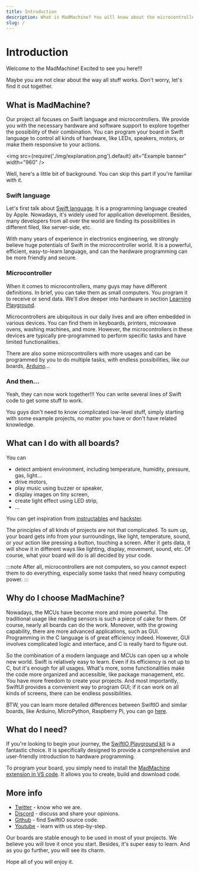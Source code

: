 ```yaml
---
title: Introduction
description: What is MadMachine? You will know about the microcontroller and Swift language and learn to interact with all kinds of electronic devices in a modern way.
slug: /
---
```


# Introduction

Welcome to the MadMachine! Excited to see you here!!!

Maybe you are not clear about the way all stuff works. Don't worry, let's find it out together.


## What is MadMachine?

Our project all focuses on Swift language and microcontrollers. We provide you with the necessary hardware and software support to explore together the possibility of their combination. You can program your board in Swift language to control all kinds of hardware, like LEDs, speakers, motors, or make them responsive to your actions. 


<img
  src={require('./img/explanation.png').default}
  alt="Example banner" width="960"
/>

Well, here's a little bit of background. You can skip this part if you're familiar with it.

### Swift language

Let's first talk about [Swift language](https://docs.swift.org/swift-book/documentation/the-swift-programming-language/aboutswift). It is a programming language created by Apple. Nowadays, it's widely used for application development. Besides, many developers from all over the world are finding its possibilities in different filed, like server-side, etc. 

With many years of experience in electronics engineering, we strongly believe huge potentials of Swift in the microcontroller world. It is a powerful, efficient, easy-to-learn language, and can the hardware programming can be more friendly and secure.


### Microcontroller

When it comes to microcontrollers, many guys may have different definitions. In brief, you can take them as small computers. You program it to receive or send data. We'll dive deeper into hardware in section [Learning Playground](../learn/introduction).

Microcontrollers are ubiquitous in our daily lives and are often embedded in various devices. You can find them in keyboards, printers, microwave ovens, washing machines, and more. However, the microcontrollers in these devices are typically pre-programmed to perform specific tasks and have limited functionalities.

There are also some microcontrollers with more usages and can be programmed by you to do multiple tasks, with endless possibilities, like our boards, [Arduino](https://www.arduino.cc/)...

### And then...

Yeah, they can now work together!!! You can write several lines of Swift code to get some stuff to work. 

You guys don't need to know complicated low-level stuff, simply starting with some example projects, no matter you have or don't have related knowledge.  


## What can I do with all boards?

You can

* detect ambient environment, including temperature, humidity, pressure, gas, light...
* drive motors,
* play music using buzzer or speaker,
* display images on tiny screen,
* create light effect using LED strip,
* ...

You can get inspiration from [instructables](https://www.instructables.com/circuits/projects/) and [hackster](https://www.hackster.io/projects?ref=topnav).

The principles of all kinds of projects are not that complicated. To sum up, your board gets info from your surroundings, like light, temperature, sound, or your action like pressing a button, touching a screen. After it gets data, it will show it in different ways like lighting, display, movement, sound, etc. Of course, what your board will do is all decided by your code.

:::note
After all, microcontrollers are not computers, so you cannot expect them to do everything, especially some tasks that need heavy computing power.
:::

## Why do I choose MadMachine?

Nowadays, the MCUs have become more and more powerful. The traditional usage like reading sensors is such a piece of cake for them. Of course, nearly all boards can do the work. Moreover, with the growing capability, there are more advanced applications, such as GUI. Programming in the C language is of great efficiency indeed. However, GUI involves complicated logic and interface, and C is really hard to figure out. 

So the combination of a modern language and MCUs can open up a whole new world. Swift is relatively easy to learn. Even if its efficiency is not up to C, but it's enough for all usages. What's more, some functionalities make the code more organized and accessible, like package management, etc. You have more freedom to create your projects. And most importantly, SwiftUI provides a convenient way to program GUI; if it can work on all kinds of screens, there can be endless possibilities.

BTW, you can learn more detailed differences between SwiftIO and similar boards, like Arduino, MicroPython, Raspberry Pi, you can go [here](./background.md#whats-the-difference-between-swiftio-and-similar-boards-in-the-market).

## What do I need?

If you're looking to begin your journey, the [SwiftIO Playground kit](./hardware/swiftio-playground) is a fantastic choice. It is specifically designed to provide a comprehensive and user-friendly introduction to hardware programming.

To program your board, you simply need to install the [MadMachine extension in VS code](./getting-started/software-prerequisite.mdx). It allows you to create, build and download code. 


## More info

- [Twitter](https://twitter.com/madmachineio) - know who we are.
- [Discord](http://madmachine.io/discord) - discuss and share your opinions.
- [Github](https://github.com/madmachineio) - find SwiftIO source code.
- [Youtube](https://www.youtube.com/c/MadMachineio) - learn with us step-by-step.


Our boards are stable enough to be used in most of your projects. We believe you will love it once you start. Besides, it's super easy to learn. And as you go further, you will see its charm.

Hope all of you will enjoy it.
